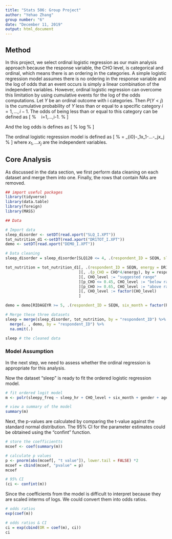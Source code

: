 ---
title: "Stats 506: Group Project"
author: "Yehao Zhang"
group number: "6"
date: "December 11, 2019"
output: html_document
---
## Method

In this project, we select ordinal logistic regression as our main analysis approach because the response variable, the CHO level, is categorical and ordinal, which means there is an ordering in the categories. A simple logistic regression model assumes there is no ordering in the response variable and the log of odds that an event occurs is simply a linear combination of the independent variables.
However, ordinal logistic regression can overcome this limitation by using cumulative events for the log of the odds computations. Let $Y$ be an ordinal outcome with i categories. Then $P(Y<j)$ is the cumulative probability of $Y$ less than or equal to a specific category $i = 1,...,i-1$. The odds of being less than or equal to this category can be defined as 
\[
%
\frac{P(Y\leq i)}{P(Y>i)}\ \textrm{for} \ i=1,...,i-1.
%
\]

And the log odds is defines as 
\[
%
log\frac{P(Y\leq i)}{P(Y>i)} 
%
\]

The ordinal logistic regression model is defined as
\[
%
\frac{P(Y\leq i)}{P(Y>i)} = \beta_{i0}-\beta_1x_1-...-\beta_jx_j
%
\]
where $x_1,...x_j$ are the independent variables.

## Core Analysis 

As discussed in the data section, we first perform data cleaning on each dataset and merge them into one. Finally, the rows that contain NAs are removed.

```{r}

## import useful packages
library(tidyverse)
library(data.table)
library(foreign)
library(MASS)

```


```{r}

## Data

# Import data
sleep_disorder <- setDT(read.xport("SLQ_I.XPT"))
tot_nutrition_d1 <-setDT(read.xport("DR1TOT_I.XPT"))
demo <- setDT(read.xport("DEMO_I.XPT"))

# Data cleaning
sleep_disorder = sleep_disorder[SLQ120 <= 4, .(respondent_ID = SEQN, sleep_hr = SLD012, sleepy_freq = factor(SLQ120,))]

tot_nutrition = tot_nutrition_d1[, .(respondent_ID = SEQN, energy = DR1TKCAL, CHO = DR1TCARB)
                                ][, .(p_CHO = CHO*4/energy), by = respondent_ID
                                ][, CHO_level := "suggested range"
                                ][p_CHO <= 0.45, CHO_level := "below range(<=0.45)" 
                                ][p_CHO >= 0.65, CHO_level := "above range(>=0.65)"
                                ][, CHO_level := factor(CHO_level)
                                ]

demo = demo[RIDAGEYR >= 5, .(respondent_ID = SEQN, six_month = factor(RIDEXMON), gender = factor(RIAGENDR), age = RIDAGEYR)]

# Merge these three datasets
sleep = merge(sleep_disorder, tot_nutrition, by = "respondent_ID") %>%
  merge(. , demo, by = "respondent_ID") %>%
  na.omit(.)

sleep # the cleaned data

```

### Model Assumption
In the next step, we need to assess whether the ordinal regression is appropriate for this analysis.


Now the dataset "sleep" is ready to fit the ordered logistic regression model.

```{r}

# fit ordered logit model 
m <- polr(sleepy_freq ~ sleep_hr + CHO_level + six_month + gender + age, data = sleep, Hess = TRUE)

# view a summary of the model
summary(m)

```


Next, the p-values are calculated by comparing the t-value against the standard normal distribution. The 95% CI for the parameter estimates could be obtained using the "confint" function.

```{r}

# store the coefficientts
mcoef <- coef(summary(m))

# calculate p values
p <- pnorm(abs(mcoef[, "t value"]), lower.tail = FALSE) *2
mcoef = cbind(mcoef, "pvalue" = p)
mcoef

# 95% CI
(ci <- confint(m))

```


Since the coefficients from the model is difficult to interpret because they are scaled interms of logs. We could convert them into odds ratios.

```{r}

# odds ratios
exp(coef(m))

# odds ratios & CI
ci = exp(cbind(OR = coef(m), ci))
ci

```



